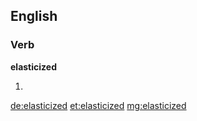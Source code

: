 ==English==

===Verb===
'''elasticized'''

# {{past of|[[elasticize]]}}

[[de:elasticized]]
[[et:elasticized]]
[[mg:elasticized]]